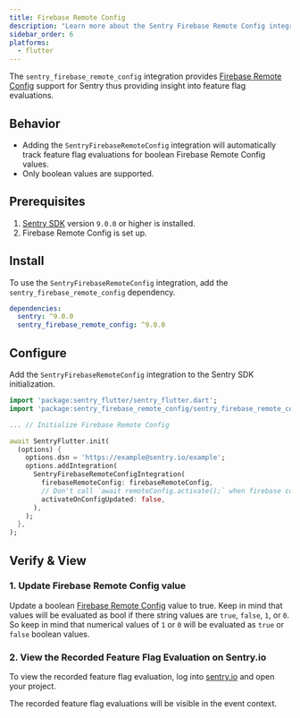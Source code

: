 ```yaml
---
title: Firebase Remote Config
description: "Learn more about the Sentry Firebase Remote Config integration for the Dart SDK."
sidebar_order: 6
platforms:
  - flutter
---
```


The `sentry_firebase_remote_config` integration provides [Firebase Remote Config](https://firebase.google.com/docs/remote-config/get-started?platform=flutter) support for Sentry thus providing insight into feature flag evaluations.

## Behavior

- Adding the `SentryFirebaseRemoteConfig` integration will automatically track feature flag evaluations for boolean Firebase Remote Config values.
- Only boolean values are supported.

## Prerequisites

1. [Sentry SDK](/platforms/dart/#configure) version `9.0.0` or higher is installed.
1. Firebase Remote Config is set up.

## Install

To use the `SentryFirebaseRemoteConfig` integration, add the `sentry_firebase_remote_config` dependency.

```yml {filename:pubspec.yaml}
dependencies:
  sentry: ^9.0.0
  sentry_firebase_remote_config: ^9.0.0
```

## Configure

Add the `SentryFirebaseRemoteConfig` integration to the Sentry SDK initialization.

```dart
import 'package:sentry_flutter/sentry_flutter.dart';
import 'package:sentry_firebase_remote_config/sentry_firebase_remote_config.dart';

... // Initialize Firebase Remote Config

await SentryFlutter.init(
  (options) {
    options.dsn = 'https://example@sentry.io/example';
    options.addIntegration(
      SentryFirebaseRemoteConfigIntegration(
        firebaseRemoteConfig: firebaseRemoteConfig,
        // Don't call `await remoteConfig.activate();` when firebase config is updated. Per default this is true.
        activateOnConfigUpdated: false,
      ),
    );
  },
);
```

## Verify & View

### 1. Update Firebase Remote Config value

Update a boolean [Firebase Remote Config](https://firebase.google.com/docs/remote-config/get-started?platform=flutter) value to true. Keep in mind that values will be evaluated as bool if there string values are `true`, `false`, `1`, or `0`. So keep in mind that numerical values of `1` or `0` will be evaluated as `true` or `false` boolean values.

### 2. View the Recorded Feature Flag Evaluation on Sentry.io

To view the recorded feature flag evaluation, log into [sentry.io](https://sentry.io) and open your project.

The recorded feature flag evaluations will be visible in the event context.
